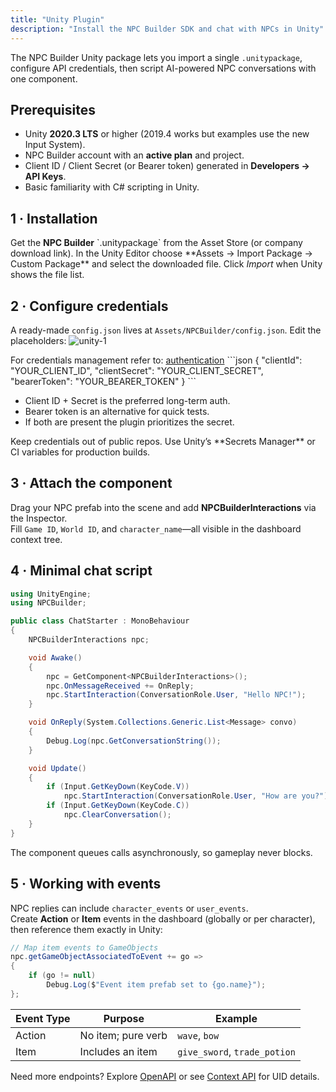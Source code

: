```yaml
---
title: "Unity Plugin"
description: "Install the NPC Builder SDK and chat with NPCs in Unity"
---
```


<Info>
The NPC Builder Unity package lets you import a single <code>.unitypackage</code>, configure API credentials, then script AI-powered NPC conversations with one component.
</Info>

## Prerequisites

* Unity **2020.3 LTS** or higher (2019.4 works but examples use the new Input System).
* NPC Builder account with an **active plan** and project.
* Client ID / Client Secret (or Bearer token) generated in **Developers → API Keys**.
* Basic familiarity with C# scripting in Unity.

## 1 · Installation

<Steps>
<Step title="Download package">
  Get the <strong>NPC Builder</strong> `.unitypackage` from the Asset Store (or company download link).
</Step>

<Step title="Import into Unity">
  In the Unity Editor choose  
  **Assets → Import Package → Custom Package** and select the downloaded file.  
  Click <em>Import</em> when Unity shows the file list.
</Step>
</Steps>

## 2 · Configure credentials

A ready-made <code>config.json</code> lives at <code>Assets/NPCBuilder/config.json</code>. Edit the placeholders:
![unity-1](/integrations/media/unity-1.png)

<Note>
  For credentials management refer to: <a href="/api-reference/authentication">authentication</a>
</Note>
```json
{
  "clientId": "YOUR_CLIENT_ID",
  "clientSecret": "YOUR_CLIENT_SECRET",
  "bearerToken": "YOUR_BEARER_TOKEN"
}
```

* Client ID + Secret is the preferred long-term auth.  
* Bearer token is an alternative for quick tests.  
* If both are present the plugin prioritizes the secret.  

<Callout type="warning">
Keep credentials out of public repos. Use Unity’s **Secrets Manager** or CI variables for production builds.
</Callout>

## 3 · Attach the component

Drag your NPC prefab into the scene and add **NPCBuilderInteractions** via the Inspector.  
Fill <code>Game ID</code>, <code>World ID</code>, and <code>character_name</code>—all visible in the dashboard context tree.

## 4 · Minimal chat script

```csharp
using UnityEngine;
using NPCBuilder;

public class ChatStarter : MonoBehaviour
{
    NPCBuilderInteractions npc;

    void Awake()
    {
        npc = GetComponent<NPCBuilderInteractions>();
        npc.OnMessageReceived += OnReply;
        npc.StartInteraction(ConversationRole.User, "Hello NPC!");
    }

    void OnReply(System.Collections.Generic.List<Message> convo)
    {
        Debug.Log(npc.GetConversationString());
    }

    void Update()
    {
        if (Input.GetKeyDown(KeyCode.V))
            npc.StartInteraction(ConversationRole.User, "How are you?");
        if (Input.GetKeyDown(KeyCode.C))
            npc.ClearConversation();
    }
}
```

The component queues calls asynchronously, so gameplay never blocks.

## 5 · Working with events

NPC replies can include <code>character_events</code> or <code>user_events</code>.  
Create **Action** or **Item** events in the dashboard (globally or per character), then reference them exactly in Unity:

```csharp
// Map item events to GameObjects
npc.getGameObjectAssociatedToEvent += go =>
{
    if (go != null)
        Debug.Log($"Event item prefab set to {go.name}");
};
```

| Event Type | Purpose | Example |
|------------|---------|---------|
| Action     | No item; pure verb | <code>wave</code>, <code>bow</code> |
| Item       | Includes an item   | <code>give_sword</code>, <code>trade_potion</code> |

<Note>
Need more endpoints? Explore <a href="/api-reference/introduction">OpenAPI</a> or see <a href="/context-api-reference">Context API</a> for UID details.
</Note>
